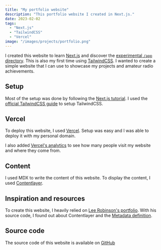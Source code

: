 ```yaml
---
title: "My portfolio website"
description: "This portfolio website I created in Next.js."
date: 2023-02-02
tags:
  - "Next.js"
  - "TailwindCSS"
  - "Vercel"
image: "/images/projects/portfolio.png"
---
```


I created this website to learn [Next.js](https://nextjs.org/) and discover
the [experimental `/app` directory](https://nextjs.org/blog/next-13#new-app-directory-beta).
This is also my first time using [TailwindCSS](https://tailwindcss.com/).
I wanted to create a simple website that I can use to showcase my projects and
amateur radio achievements.

## Setup

Most of the setup was done by following the [Next.js tutorial](https://nextjs.org/docs/getting-started).
I used the [official TailwindCSS guide](https://tailwindcss.com/docs/guides/nextjs)
to setup TailwindCSS.

## Vercel

To deploy this website, I used [Vercel](https://vercel.com/). Setup was easy and
I was able to deploy it with my personal domain.

I also added [Vercel's analytics](https://vercel.com/analytics) to see how many
people visit my website and where they come from.

## Content

I used MDX to write the content of this website. To display the content, I
used [Contentlayer](https://www.contentlayer.dev/).

## Inspiration and resources

To create this website, I heavily relied on [Lee Robinson's portfolio](https://github.com/leerob/leerob.io).
With his source code, I found out about Contentlayer and the [Metadata definition](https://beta.nextjs.org/docs/guides/seo).

## Source code

The source code of this website is available on [GitHub](https://github.com/jakobkordez/jkob.cc)
